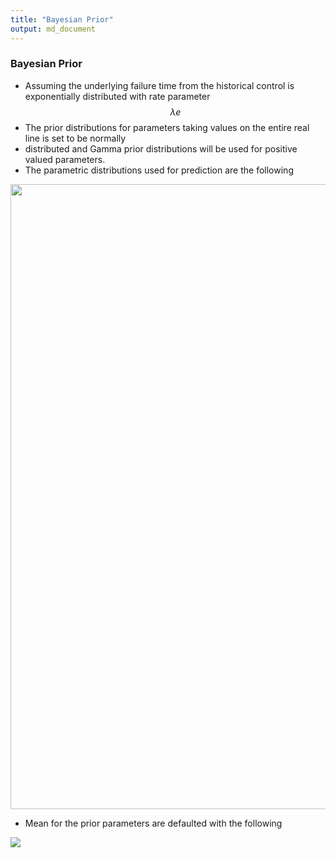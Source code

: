 ```yaml
---
title: "Bayesian Prior"
output: md_document
---
```


### Bayesian Prior
  * Assuming the underlying failure time from the historical control is exponentially distributed with rate parameter $$\lambda e$$
  * The prior distributions for parameters taking values on the entire real line is set to be  normally 
  *	distributed and Gamma prior distributions will be used for positive valued parameters.
  * The parametric distributions used for prediction are the following
  
<img src="/people/biostat6/m146014/consult/milestone/images/table_1.png" width="1000">
  
  * Mean for the prior parameters are defaulted with the following
  
  ![](/people/biostat6/m146014/consult/milestone/images/table_2.png)
